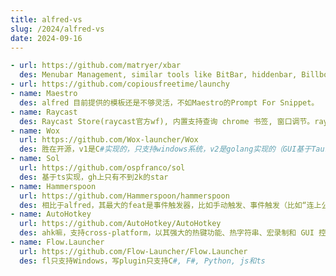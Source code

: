 ```yaml
---
title: alfred-vs
slug: /2024/alfred-vs
date: 2024-09-16
---
```




```yaml
- url: https://github.com/matryer/xbar
  des: Menubar Management, similar tools like BitBar, hiddenbar, Billboard, SketchyBar
- url: https://github.com/copiousfreetime/launchy
- name: Maestro
  des: alfred 目前提供的模板还是不够灵活，不如Maestro的Prompt For Snippet。
- name: Raycast
  des: Raycast Store(raycast官方wf), 内置支持查询 chrome 书签, 窗口调节。raycast 相当于和 alfred 打了个错位。alfred 是核心的 workflow 功能收费，raycast 对应的插件功能免费，但是其他一些功能收费，并且还不便宜，让人感觉不太值。raycast 的窗口更类似一个 APP，支持后退、下拉选择等功能，alfred 则完全是一个简单而强大的启动器，更 geek 一些。
- name: Wox
  url: https://github.com/Wox-launcher/Wox
  des: 胜在开源，v1是C#实现的，只支持windows系统，v2是golang实现的（GUI基于Tauri + React），支持cross-platform，试用了一下，体验挺差的，不仅UI很丑，响应等各方面也不如alfred。plugins生态也很差，官网plugins列表上看到，v1的生态还行，但是plugins普遍都是10年前更新的了，v2又没生态，很尴尬。
- name: Sol
  url: https://github.com/ospfranco/sol
  des: 基于ts实现，gh上只有不到2k的star
- name: Hammerspoon
  url: https://github.com/Hammerspoon/hammerspoon
  des: 相比于alfred，其最大的feat是事件触发器，比如手动触发、事件触发（比如“连上公司 wifi 后自动静音”这样的自动化操作确实省心）、定时触发、条件触发。如果 mac 的 shortcut 支持自动化的话，也可以实现类似功能。另外需要注意hs只能用lua写plugin。可以参考 https://github.com/xiaojundebug/hammerspoon-config
- name: AutoHotkey
  url: https://github.com/AutoHotkey/AutoHotkey
  des: ahk嘛，支持cross-platform，以其强大的热键功能、热字符串、宏录制和 GUI 控件创建而闻名，但是需要写ahk script来实现自定义脚本。
- name: Flow.Launcher
  url: https://github.com/Flow-Launcher/Flow.Launcher
  des: fl只支持Windows，写plugin只支持C#, F#, Python, js和ts
```